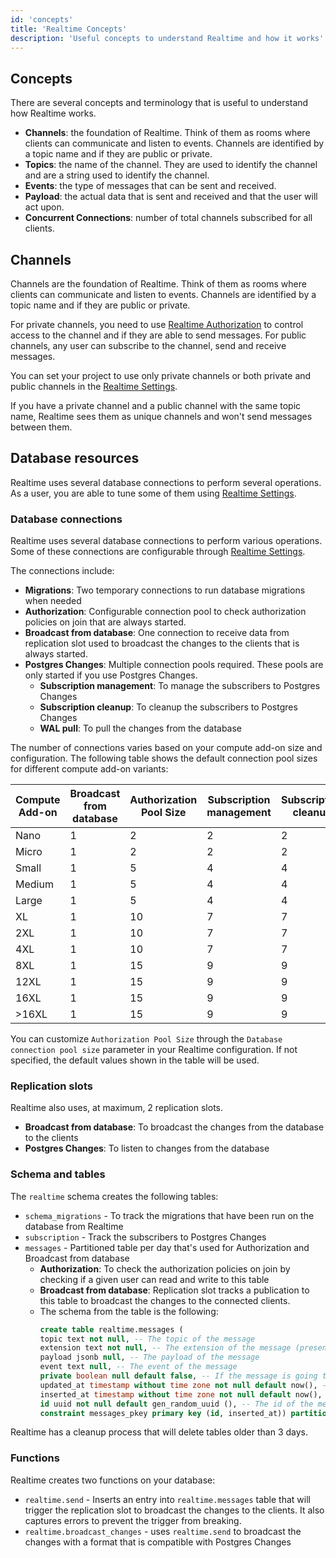 ```yaml
---
id: 'concepts'
title: 'Realtime Concepts'
description: 'Useful concepts to understand Realtime and how it works'
---
```


## Concepts

There are several concepts and terminology that is useful to understand how Realtime works.

- **Channels**: the foundation of Realtime. Think of them as rooms where clients can communicate and listen to events. Channels are identified by a topic name and if they are public or private.
- **Topics**: the name of the channel. They are used to identify the channel and are a string used to identify the channel.
- **Events**: the type of messages that can be sent and received.
- **Payload**: the actual data that is sent and received and that the user will act upon.
- **Concurrent Connections**: number of total channels subscribed for all clients.

## Channels

Channels are the foundation of Realtime. Think of them as rooms where clients can communicate and listen to events. Channels are identified by a topic name and if they are public or private.

For private channels, you need to use [Realtime Authorization](/docs/guides/realtime/authorization) to control access to the channel and if they are able to send messages.
For public channels, any user can subscribe to the channel, send and receive messages.

You can set your project to use only private channels or both private and public channels in the [Realtime Settings](/docs/guides/realtime/settings).

<Admonition type="note">

If you have a private channel and a public channel with the same topic name, Realtime sees them as unique channels and won't send messages between them.

</Admonition>

## Database resources

Realtime uses several database connections to perform several operations. As a user, you are able to tune some of them using [Realtime Settings](/docs/guides/realtime/settings).

### Database connections

Realtime uses several database connections to perform various operations. Some of these connections are configurable through [Realtime Settings](/docs/guides/realtime/settings).

The connections include:

- **Migrations**: Two temporary connections to run database migrations when needed
- **Authorization**: Configurable connection pool to check authorization policies on join that are always started.
- **Broadcast from database**: One connection to receive data from replication slot used to broadcast the changes to the clients that is always started.
- **Postgres Changes**: Multiple connection pools required. These pools are only started if you use Postgres Changes.
  - **Subscription management**: To manage the subscribers to Postgres Changes
  - **Subscription cleanup**: To cleanup the subscribers to Postgres Changes
  - **WAL pull**: To pull the changes from the database

The number of connections varies based on your compute add-on size and configuration. The following table shows the default connection pool sizes for different compute add-on variants:

| Compute Add-on | Broadcast from database | Authorization Pool Size | Subscription management | Subscription cleanup | WAL pull |
| -------------- | ----------------------- | ----------------------- | ----------------------- | -------------------- | -------- |
| Nano           | 1                       | 2                       | 2                       | 2                    | 2        |
| Micro          | 1                       | 2                       | 2                       | 2                    | 2        |
| Small          | 1                       | 5                       | 4                       | 4                    | 4        |
| Medium         | 1                       | 5                       | 4                       | 4                    | 4        |
| Large          | 1                       | 5                       | 4                       | 4                    | 4        |
| XL             | 1                       | 10                      | 7                       | 7                    | 7        |
| 2XL            | 1                       | 10                      | 7                       | 7                    | 7        |
| 4XL            | 1                       | 10                      | 7                       | 7                    | 7        |
| 8XL            | 1                       | 15                      | 9                       | 9                    | 9        |
| 12XL           | 1                       | 15                      | 9                       | 9                    | 9        |
| 16XL           | 1                       | 15                      | 9                       | 9                    | 9        |
| >16XL          | 1                       | 15                      | 9                       | 9                    | 9        |

<Admonition type="note">

You can customize `Authorization Pool Size` through the `Database connection pool size` parameter in your Realtime configuration. If not specified, the default values shown in the table will be used.

</Admonition>

### Replication slots

Realtime also uses, at maximum, 2 replication slots.

- **Broadcast from database**: To broadcast the changes from the database to the clients
- **Postgres Changes**: To listen to changes from the database

### Schema and tables

The `realtime` schema creates the following tables:

- `schema_migrations` - To track the migrations that have been run on the database from Realtime
- `subscription` - Track the subscribers to Postgres Changes
- `messages` - Partitioned table per day that's used for Authorization and Broadcast from database
  - **Authorization**: To check the authorization policies on join by checking if a given user can read and write to this table
  - **Broadcast from database**: Replication slot tracks a publication to this table to broadcast the changes to the connected clients.
  - The schema from the table is the following:
    ```sql
    create table realtime.messages (
    topic text not null, -- The topic of the message
    extension text not null, -- The extension of the message (presence, broadcast)
    payload jsonb null, -- The payload of the message
    event text null, -- The event of the message
    private boolean null default false, -- If the message is going to use a private channel
    updated_at timestamp without time zone not null default now(), -- The timestamp of the message
    inserted_at timestamp without time zone not null default now(), -- The timestamp of the message
    id uuid not null default gen_random_uuid (), -- The id of the message
    constraint messages_pkey primary key (id, inserted_at)) partition by RANGE (inserted_at);
    ```

<Admonition type="note">

Realtime has a cleanup process that will delete tables older than 3 days.

</Admonition>

### Functions

Realtime creates two functions on your database:

- `realtime.send` - Inserts an entry into `realtime.messages` table that will trigger the replication slot to broadcast the changes to the clients. It also captures errors to prevent the trigger from breaking.
- `realtime.broadcast_changes` - uses `realtime.send` to broadcast the changes with a format that is compatible with Postgres Changes
